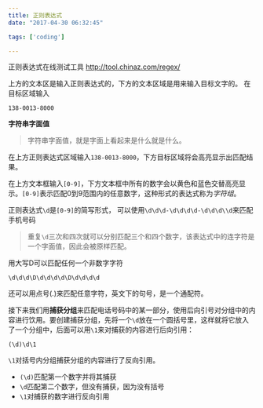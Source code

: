 ```yaml
---
title: 正则表达式
date: "2017-04-30 06:32:45"

tags: ['coding']

---
```

正则表达式在线测试工具 http://tool.chinaz.com/regex/

上方的文本区是输入正则表达式的，下方的文本区域是用来输入目标文字的。
在目标区域输入

```shell
138-0013-8000
```

**字符串字面值**

>字符串字面值，就是字面上看起来是什么就是什么。

在上方正则表达式区域输入`138-0013-8000`，下方目标区域将会高亮显示出匹配结果。

在上方文本框输入`[0-9]`，下方文本框中所有的数字会以黄色和蓝色交替高亮显示。`[0-9]`表示匹配0到9范围内的任意数字，这种形式的表达式称为*字符组*。

正则表达式`\d`是`[0-9]`的简写形式，
可以使用`\d\d\d-\d\d\d\d-\d\d\d\\d`来匹配手机号码

>重复`\d`三次和四次就可以分别匹配三个和四个数字，该表达式中的连字符是一个字面值，因此会被原样匹配。

用大写D可以匹配任何一个非数字字符
```
\d\d\d\D\d\d\d\d\D\d\d\d\d
```

还可以用点号(.)来匹配任意字符，英文下的句号，是一个通配符。

接下来我们用**捕获分组**来匹配电话号码中的某一部分，使用后向引号对分组中的内容进行饮用。要创建捕获分组，先将一个`\d`放在一个圆括号里，这样就将它放入了一个分组中，后面可以用`\1`来对捕获的内容进行后向引用：
```
(\d)\d\1
```

`\1`对括号内分组捕获分组的内容进行了反向引用。

- `(\d)`匹配第一个数字并将其捕获
- `\d`匹配第二个数字，但没有捕获，因为没有括号
- `\1`对捕获的数字进行反向引用
